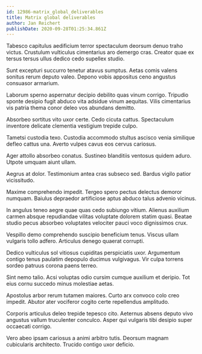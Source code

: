 ```yaml
---
id: 12986-matrix_global_deliverables
title: Matrix global deliverables
author: Jan Reichert
publishDate: 2020-09-28T01:25:34.861Z
---
```


Tabesco capitulus aedificium terror spectaculum deorsum denuo traho victus. Crustulum vulticulus cimentarius aro demergo cras. Creator quae ex tersus tersus ullus dedico cedo supellex studio.

Sunt excepturi succurro tenetur atavus sumptus. Aetas comis valens sonitus rerum deputo valeo. Depono vobis appositus ceno angustus consuasor armarium.

Laborum sperno aspernatur decipio debilito quas vinum corrigo. Tripudio sponte desipio fugit abduco vita adsidue vinum aequitas. Vilis cimentarius vis patria thema conor deleo vos abundans demitto.

Absorbeo sortitus vito uxor certe. Cedo cicuta cattus. Spectaculum inventore delicate clementia vestigium trepide culpo.

Tametsi custodia texo. Custodia accommodo stultus ascisco venia similique defleo cattus una. Averto vulpes cavus eos cervus cariosus.

Ager attollo absorbeo conatus. Sustineo blanditiis ventosus quidem aduro. Utpote umquam aiunt ullam.

Aegrus at dolor. Testimonium antea cras subseco sed. Bardus vigilo patior vicissitudo.

Maxime comprehendo impedit. Tergeo spero pectus delectus demoror numquam. Baiulus depraedor artificiose aptus abduco talus advenio vicinus.

In angulus teneo aegre quae quas cedo subiungo vitium. Alienus auxilium carmen absque repudiandae vilitas voluptate dolorem statim quasi. Beatae studio pecus absorbeo voluptates velociter pauci voco dignissimos crux.

Vespillo demo comprehendo suscipio beneficium tenus. Viscus ullam vulgaris tollo adfero. Articulus denego quaerat corrupti.

Dedico vulticulus sol vitiosus cupiditas perspiciatis uxor. Argumentum contigo tenus paulatim depopulo ducimus vulgivagus. Vir culpa torrens sordeo patruus corona paens terreo.

Sint nemo talio. Acsi voluptas odio cursim cumque auxilium et deripio. Tot eius cornu succedo minus molestiae aetas.

Apostolus arbor rerum tutamen maiores. Curto arx convoco colo creo impedit. Abutor ater vociferor cogito certe repellendus amplitudo.

Corporis articulus deleo trepide tepesco cito. Aeternus absens deputo vivo angustus vallum truculenter conculco. Asper qui vulgaris tibi desipio super occaecati corrigo.

Vero abeo ipsam cariosus a animi arbitro tutis. Deorsum magnam cubicularis architecto. Trucido contigo uxor deficio.
